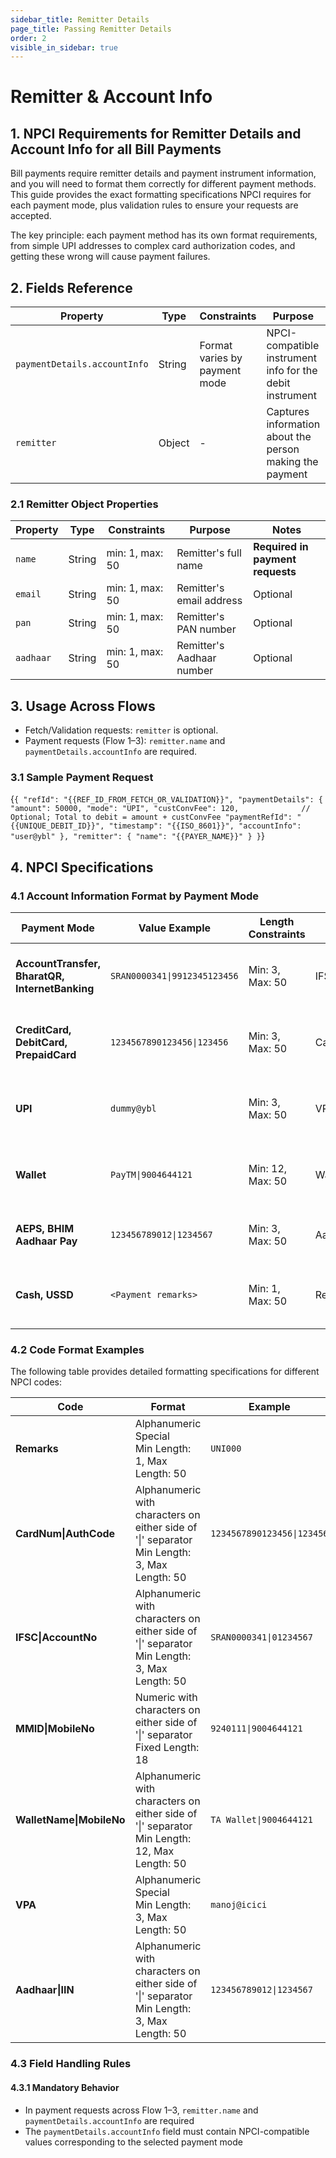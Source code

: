 ```yaml
---
sidebar_title: Remitter Details
page_title: Passing Remitter Details
order: 2
visible_in_sidebar: true
---
```



# Remitter & Account Info

## 1. NPCI Requirements for Remitter Details and Account Info for all Bill Payments

Bill payments require remitter details and payment instrument information, and you will need to format them correctly for different payment methods. This guide provides the exact formatting specifications NPCI requires for each payment mode, plus validation rules to ensure your requests are accepted.

The key principle: each payment method has its own format requirements, from simple UPI addresses to complex card authorization codes, and getting these wrong will cause payment failures.


## 2. Fields Reference

| Property | Type | Constraints | Purpose | Notes |
|-------|------|-------------|---------|-------|
| `paymentDetails.accountInfo` | String | Format varies by payment mode | NPCI-compatible instrument info for the debit instrument | Required in payment requests |
| `remitter` | Object | - | Captures information about the person making the payment | May differ from account holder |

### 2.1 Remitter Object Properties

| Property | Type | Constraints | Purpose | Notes |
|----------|------|-------------|---------|-------|
| `name` | String | min: 1, max: 50 | Remitter's full name | **Required in payment requests** |
| `email` | String | min: 1, max: 50 | Remitter's email address | Optional |
| `pan` | String | min: 1, max: 50 | Remitter's PAN number | Optional |
| `aadhaar` | String | min: 1, max: 50 | Remitter's Aadhaar number | Optional |





## 3. Usage Across Flows

- Fetch/Validation requests: <code>remitter</code> is optional.
- Payment requests (Flow 1–3): <code>remitter.name</code> and <code>paymentDetails.accountInfo</code> are required.

### 3.1 Sample Payment Request

<CodeBlockWithCopy language="json">{`
{
  "refId": "{{REF_ID_FROM_FETCH_OR_VALIDATION}}",
  "paymentDetails": {
    "amount": 50000,
    "mode": "UPI",
    "custConvFee": 120,              // Optional; Total to debit = amount + custConvFee
    "paymentRefId": "{{UNIQUE_DEBIT_ID}}",
    "timestamp": "{{ISO_8601}}",
    "accountInfo": "user@ybl"
  },
  "remitter": {
    "name": "{{PAYER_NAME}}"
  }
}
`}</CodeBlockWithCopy>


## 4. NPCI Specifications

### 4.1 Account Information Format by Payment Mode

| Payment Mode | Value Example | Length Constraints | NPCI Code | Description |
|--------------|---------------|-------------------|-----------|-------------|
| **AccountTransfer, BharatQR, InternetBanking** | <code>SRAN0000341\|9912345123456</code> | Min: 3, Max: 50 | IFSC\|AccountNo | IFSC and account number used for payment |
| **CreditCard, DebitCard, PrepaidCard** | <code>1234567890123456\|123456</code> | Min: 3, Max: 50 | CardNum\|AuthCode | Card number and authorization code used for payment |
| **UPI** | `dummy@ybl` | Min: 3, Max: 50 | VPA | Virtual Provider Address used for payment |
| **Wallet** | <code>PayTM\|9004644121</code> | Min: 12, Max: 50 | WalletName\|MobileNo | Wallet name and mobile number used for payment |
| **AEPS, BHIM Aadhaar Pay** | <code>123456789012\|1234567</code> | Min: 3, Max: 50 | Aadhaar\|IIN | Aadhaar number and IIN used for payment |
| **Cash, USSD** | `<Payment remarks>` | Min: 1, Max: 50 | Remarks | Remarks when payment mode is cash |

### 4.2 Code Format Examples

The following table provides detailed formatting specifications for different NPCI codes:

| Code | Format | Example |
|------|--------|---------|
| **Remarks** | Alphanumeric Special<br/>Min Length: 1, Max Length: 50 | `UNI000` |
| **CardNum\|AuthCode** | Alphanumeric with characters on either side of '\|' separator<br/>Min Length: 3, Max Length: 50 | <code>1234567890123456\|123456</code> |
| **IFSC\|AccountNo** | Alphanumeric with characters on either side of '\|' separator<br/>Min Length: 3, Max Length: 50 | <code>SRAN0000341\|01234567</code> |
| **MMID\|MobileNo** | Numeric with characters on either side of '\|' separator<br/>Fixed Length: 18 | <code>9240111\|9004644121</code> |
| **WalletName\|MobileNo** | Alphanumeric with characters on either side of '\|' separator<br/>Min Length: 12, Max Length: 50 | <code>TA Wallet\|9004644121</code> |
| **VPA** | Alphanumeric Special<br/>Min Length: 3, Max Length: 50 | `manoj@icici` |
| **Aadhaar\|IIN** | Alphanumeric with characters on either side of '\|' separator<br/>Min Length: 3, Max Length: 50 | <code>123456789012\|1234567</code> |

### 4.3 Field Handling Rules

#### 4.3.1 Mandatory Behavior
- In payment requests across Flow 1–3, `remitter.name` and `paymentDetails.accountInfo` are required
- The `paymentDetails.accountInfo` field must contain NPCI-compatible values corresponding to the selected payment mode

<WasPageHelpful />
